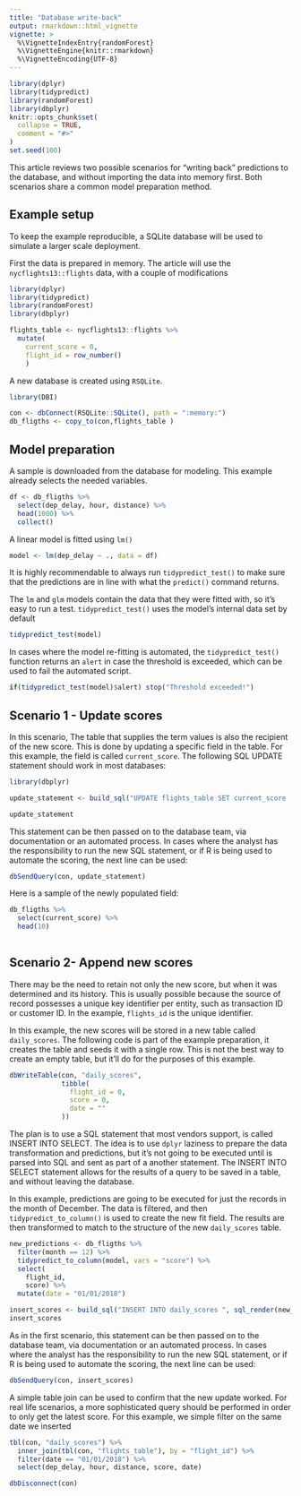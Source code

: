 ```yaml
---
title: "Database write-back"
output: rmarkdown::html_vignette
vignette: >
  %\VignetteIndexEntry{randomForest}
  %\VignetteEngine{knitr::rmarkdown}
  %\VignetteEncoding{UTF-8}
---
```



```r
library(dplyr)
library(tidypredict)
library(randomForest)
library(dbplyr)
knitr::opts_chunk$set(
  collapse = TRUE,
  comment = "#>"
)
set.seed(100)
```

This article reviews two possible scenarios for "writing back" predictions to the database, and without importing the data into memory first. Both scenarios share a common model preparation method.

## Example setup

To keep the example reproducible, a SQLite database will be used to simulate a larger scale deployment. 

First the data is prepared in memory.  The article will use the `nycflights13::flights` data, with a couple of modifications
```r
library(dplyr)
library(tidypredict)
library(randomForest)
library(dbplyr)

flights_table <- nycflights13::flights %>%
  mutate(
    current_score = 0, 
    flight_id = row_number()
    ) 
```

A new database is created using `RSQLite`. 
```r
library(DBI)

con <- dbConnect(RSQLite::SQLite(), path = ":memory:")
db_fligths <- copy_to(con,flights_table )
```

## Model preparation

A sample is downloaded from the database for modeling. This example already selects the needed variables.
```r
df <- db_fligths %>%
  select(dep_delay, hour, distance) %>%
  head(1000) %>%
  collect() 
```

A linear model is fitted using `lm()`
```r
model <- lm(dep_delay ~ ., data = df)
```

It is highly recommendable to always run `tidypredict_test()` to make sure that the predictions are in line with what the `predict()` command returns.

The `lm` and `glm` models contain the data that they were fitted with, so it's easy to run a test.  `tidypredict_test()` uses the model's internal data set by default
```r
tidypredict_test(model)
```

In cases where the model re-fitting is automated, the `tidypredict_test()` function returns an `alert` in case the threshold is exceeded, which can be used to fail the automated script. 
```r
if(tidypredict_test(model)$alert) stop("Threshold exceeded!")
```

## Scenario 1 - Update scores

In this scenario, The table that supplies the term values is also the recipient of the new score.  This is done by updating a specific field in the table.  For this example, the field is called `current_score`.  The following SQL UPDATE statement should work in most databases:
```r
library(dbplyr)

update_statement <- build_sql("UPDATE flights_table SET current_score  = ", tidypredict_sql(model, con = con), con = con)

update_statement
```

This statement can be then passed on to the database team, via documentation or an automated process.  In cases where the analyst has the responsibility to run the new SQL statement, or if R is being used to automate the scoring, the next line can be used:
```r
dbSendQuery(con, update_statement)
```

Here is a sample of the newly populated field:
```r
db_fligths %>%
  select(current_score) %>%
  head(10) 
  
```

## Scenario 2- Append new scores

There may be the need to retain not only the new score, but when it was determined and its history.  This is usually possible because the source of record possesses a unique key identifier per entity, such as transaction ID or customer ID.  In the example, `flights_id` is the unique identifier.

In this example, the new scores will be stored in a new table called `daily_scores`.  The following code is part of the example preparation, it creates the table and seeds it with a single row.  This is not the best way to create an empty table, but it'll do for the purposes of this example.
```r
dbWriteTable(con, "daily_scores", 
             tibble(
               flight_id = 0,
               score = 0,
               date = ""
             ))
```

The plan is to use a SQL statement that most vendors support, is called INSERT INTO SELECT.  The idea is to use `dplyr` laziness to prepare the data transformation and predictions, but it's not going to be executed until is parsed into SQL and sent as part of a another statement.  The INSERT INTO SELECT statement allows for the results of a query to be saved in a table, and without leaving the database. 

In this example, predictions are going to be executed for just the records in the month of December. The data is filtered, and then `tidypredict_to_column()` is used to create the new fit field.  The results are then transformed to match to the structure of the new `daily_scores` table. 
```r
new_predictions <- db_fligths %>%
  filter(month == 12) %>% 
  tidypredict_to_column(model, vars = "score") %>%
  select(
    flight_id,
    score) %>%
  mutate(date = "01/01/2018")
```



```r
insert_scores <- build_sql("INSERT INTO daily_scores ", sql_render(new_predictions, con = con), con = con)
insert_scores
```

As in the first scenario, this statement can be then passed on to the database team, via documentation or an automated process.  In cases where the analyst has the responsibility to run the new SQL statement, or if R is being used to automate the scoring, the next line can be used:
```r
dbSendQuery(con, insert_scores)
```

A simple table join can be used to confirm that the new update worked.  For real life scenarios, a more sophisticated query should be performed in order to only get the latest score.  For this example, we simple filter on the same date we inserted
```r
tbl(con, "daily_scores") %>%
  inner_join(tbl(con, "flights_table"), by = "flight_id") %>%
  filter(date == "01/01/2018") %>%
  select(dep_delay, hour, distance, score, date)
```


```r
dbDisconnect(con)
```

